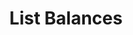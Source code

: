 ---
title: 'List Balances'
description: 'List Balances'
openapi: "/openapi/openapi.yaml GET /balances/{companyId}"
---
